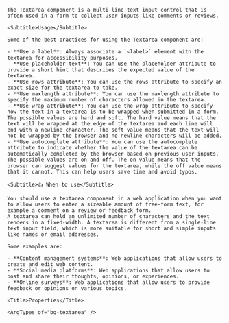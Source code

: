
<div className="bq-doc__wrapper" data-theme="light">
  <div className="bq-doc__container" >
    <Title>Textarea</Title>

    The Textarea component is a multi-line text input control that is often used in a form to collect user inputs like comments or reviews.

    <Subtitle>Usage</Subtitle>

    Some of the best practices for using the Textarea component are:

    - **Use a label**: Always associate a `<label>` element with the textarea for accessibility purposes.
    - **Use placeholder text**: You can use the placeholder attribute to provide a short hint that describes the expected value of the textarea.
    - **Use rows attribute**: You can use the rows attribute to specify an exact size for the textarea to take.
    - **Use maxlength attribute**: You can use the maxlength attribute to specify the maximum number of characters allowed in the textarea.
    - **Use wrap attribute**: You can use the wrap attribute to specify how the text in a textarea is to be wrapped when submitted in a form. The possible values are hard and soft. The hard value means that the text will be wrapped at the edge of the textarea and each line will end with a newline character. The soft value means that the text will not be wrapped by the browser and no newline characters will be added.
    - **Use autocomplete attribute**: You can use the autocomplete attribute to indicate whether the value of the textarea can be automatically completed by the browser based on previous user inputs. The possible values are on and off. The on value means that the browser can suggest values for the textarea, while the off value means that it cannot. This can help users save time and avoid typos.

    <Subtitle>👍 When to use</Subtitle>

    You should use a textarea component in a web application when you want to allow users to enter a sizeable amount of free-form text, for example a comment on a review or feedback form.
    A textarea can hold an unlimited number of characters and the text renders in a fixed-width. A textarea is different from a single-line text input field, which is more suitable for short and simple inputs like names or email addresses.

    Some examples are:

    - **Content management systems**: Web applications that allow users to create and edit web content.
    - **Social media platforms**: Web applications that allow users to post and share their thoughts, opinions, or experiences.
    - **Online surveys**: Web applications that allow users to provide feedback or opinions on various topics.

    <Title>Properties</Title>

    <ArgTypes of="bq-textarea" />
  </div>
</div>
